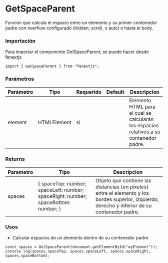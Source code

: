 # GetSpaceParent

Función que calcula el espacio entre un elemento y su primer contenedor padre con overflow configurado (hidden, scroll, o auto) o hasta el body.

### Importación

Para importar el componente GetSpaceParent, se puede hacer desde fenextjs

```tsx copy
import { GetSpaceParent } from "fenextjs";
```

### Parámetros

| Parámetro | Tipo | Requerido | Default | Descripcion |
| --------- | ---- | --------- | ------- | ----------- |
| element | HTMLElement | sí |  | Elemento HTML para el cual se calcularán los espacios relativos a su contenedor padre. |
### Returns

| Parametro | Tipo | Descripcion |
| --------- | ---- | ----------- |
| spaces | \{ spaceTop: number; spaceLeft: number; spaceRight: number; spaceBottom: number; \}  | Objeto que contiene las distancias (en píxeles) entre el elemento y los bordes superior, izquierdo, derecho y inferior de su contenedor padre. |
### Usos

- Calcular espacios de un elemento dentro de su contenedor padre

```tsx copy
const spaces = GetSpaceParent(document.getElementById("myElement"));
console.log(spaces.spaceTop, spaces.spaceLeft, spaces.spaceRight, spaces.spaceBottom);
```

